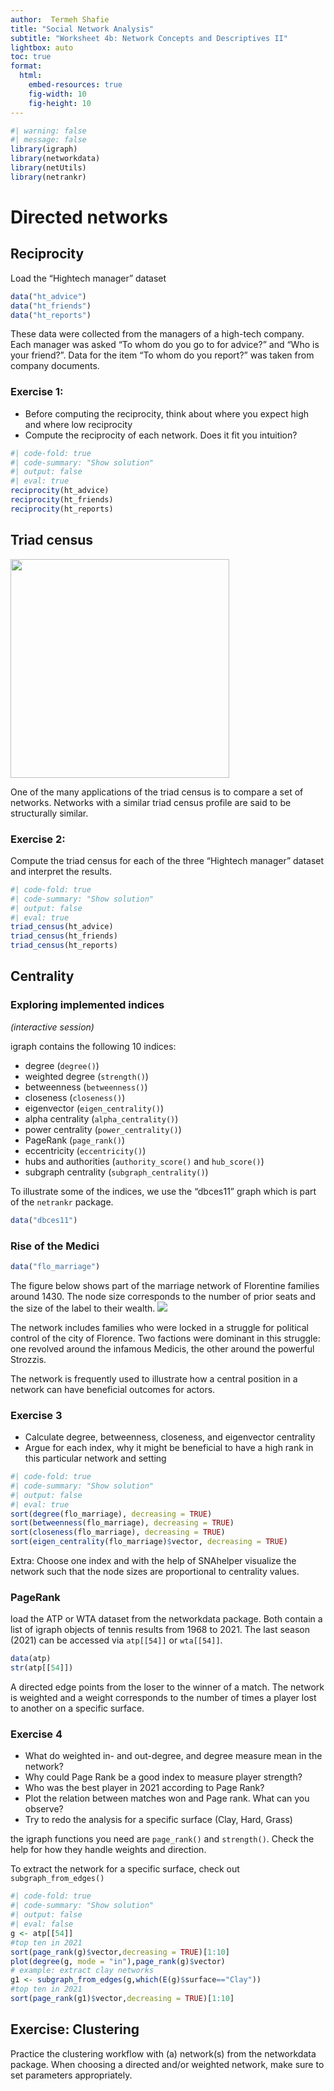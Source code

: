 ```yaml
---
author:  Termeh Shafie
title: "Social Network Analysis"
subtitle: "Worksheet 4b: Network Concepts and Descriptives II"
lightbox: auto
toc: true
format:
  html:
    embed-resources: true
    fig-width: 10
    fig-height: 10
---
```



```r
#| warning: false
#| message: false
library(igraph)
library(networkdata)
library(netUtils)
library(netrankr)
```

# Directed networks

## Reciprocity
Load the "Hightech manager" dataset

```r
data("ht_advice")
data("ht_friends")
data("ht_reports")
```

These data were collected from the managers of a high-tech company. Each manager was asked "To whom do you go to for advice?" and "Who is your friend?". Data for the item "To whom do you report?" was taken from company documents. 

### Exercise 1: 

- Before computing the reciprocity, think about where you expect high and where low reciprocity 
- Compute the reciprocity of each network. Does it fit you intuition? 

```r
#| code-fold: true
#| code-summary: "Show solution"
#| output: false
#| eval: true
reciprocity(ht_advice)
reciprocity(ht_friends)
reciprocity(ht_reports)
```

## Triad census
![](triad_census.png){width=350}

One of the many applications of the triad census is to compare a set of networks. Networks with a similar triad census profile are said to be structurally similar. 

### Exercise 2: 
Compute the triad census for each of the three "Hightech manager" dataset and interpret the results.
```r
#| code-fold: true
#| code-summary: "Show solution"
#| output: false
#| eval: true
triad_census(ht_advice)
triad_census(ht_friends)
triad_census(ht_reports)
```

## Centrality

### Exploring implemented indices
*(interactive session)*

igraph contains the following 10 indices:

- degree (`degree()`)
+ weighted degree (`strength()`)
+ betweenness (`betweenness()`)
+ closeness (`closeness()`)
+ eigenvector (`eigen_centrality()`)
+ alpha centrality (`alpha_centrality()`)
+ power centrality (`power_centrality()`)
+ PageRank (`page_rank()`)
+ eccentricity (`eccentricity()`)
+ hubs and authorities (`authority_score()` and `hub_score()`)
+ subgraph centrality (`subgraph_centrality()`)

To illustrate some of the indices, we use the “dbces11” graph which is part of the `netrankr` package.
```r
data("dbces11")
```

###  Rise of the Medici

```r
data("flo_marriage")
```
The figure below shows part of the marriage network of Florentine families around 1430. The node size corresponds to the number of prior seats and the size of the label to their wealth.
![](florentine_marriage.png)

The network includes families who were locked in a struggle for political control of the city of Florence. Two factions were dominant in this struggle: one revolved around the infamous Medicis, the other around the powerful Strozzis.

The network is frequently used to illustrate how a central position in a network can have beneficial outcomes for actors. 

### Exercise 3
- Calculate degree, betweenness, closeness, and eigenvector centrality
- Argue for each index, why it might be beneficial to have a high rank in this particular network and setting 

```r
#| code-fold: true
#| code-summary: "Show solution"
#| output: false
#| eval: true
sort(degree(flo_marriage), decreasing = TRUE)
sort(betweenness(flo_marriage), decreasing = TRUE)
sort(closeness(flo_marriage), decreasing = TRUE)
sort(eigen_centrality(flo_marriage)$vector, decreasing = TRUE)
```

Extra: Choose one index and with the help of SNAhelper visualize the network such that the node sizes are proportional to centrality values.

### PageRank
load the ATP or WTA dataset from the networkdata package. Both contain a list of igraph objects of tennis results from 1968 to 2021. The last season (2021) can be accessed via 
`atp[[54]]` or `wta[[54]]`.

```r
data(atp)
str(atp[[54]])
```
A directed edge points from the loser to the winner of a match. The network is weighted and a weight corresponds to the number of times a player lost to another on a specific surface.  

### Exercise 4
- What do weighted in- and out-degree, and degree measure mean in the network?
- Why could Page Rank be a good index to measure player strength?
- Who was the best player in 2021 according to Page Rank?
- Plot the relation between matches won and Page rank. What can you observe?
- Try to redo the analysis for a specific surface (Clay, Hard, Grass)  

:::{.callout-tip}
the igraph functions you need are `page_rank()` and `strength()`. Check the help for how they handle weights and direction. 

To extract the network for a specific surface, check out `subgraph_from_edges()`
:::

```r
#| code-fold: true
#| code-summary: "Show solution"
#| output: false
#| eval: false
g <- atp[[54]]
#top ten in 2021
sort(page_rank(g)$vector,decreasing = TRUE)[1:10]
plot(degree(g, mode = "in"),page_rank(g)$vector)
# example: extract clay networks
g1 <- subgraph_from_edges(g,which(E(g)$surface=="Clay"))
#top ten in 2021
sort(page_rank(g1)$vector,decreasing = TRUE)[1:10]
```



## Exercise: Clustering

Practice the clustering workflow with (a) network(s) from the networkdata package. When choosing a directed and/or weighted network, make sure to set parameters appropriately.

